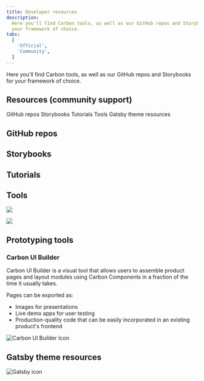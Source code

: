 ```yaml
---
title: Developer resources
description:
  Here you'll find Carbon tools, as well as our GitHub repos and Storybooks for
  your framework of choice.
tabs:
  [
    'Official',
    'Community',
  ]
---
```


<PageDescription>

Here you'll find Carbon tools, as well as our GitHub repos and Storybooks for
your framework of choice.

</PageDescription>

## Resources (community support)

<AnchorLinks>

<AnchorLink>GitHub repos</AnchorLink>
<AnchorLink>Storybooks</AnchorLink>
<AnchorLink>Tutorials</AnchorLink>
<AnchorLink>Tools</AnchorLink>
<AnchorLink>Gatsby theme resources</AnchorLink>

</AnchorLinks>

## GitHub repos

<Row className="resource-card-group">

<Column colLg={4} colMd={4} noGutterSm>
  <ResourceCard
    subTitle="Carbon Angular"
    href="https://github.com/IBM/carbon-components-angular"
    >

<MdxIcon name="github" />

  </ResourceCard>
</Column>
<Column colLg={4} colMd={4} noGutterSm>
  <ResourceCard
    subTitle="Carbon Vue"
    href="https://github.com/carbon-design-system/carbon-components-vue"
    >

<MdxIcon name="github" />

  </ResourceCard>
</Column>

<Column colMd={4} colLg={4} noGutterSm>
  <ResourceCard
    subTitle="Carbon Svelte"
    href="https://github.com/IBM/carbon-components-svelte">
    <MdxIcon name="github" />
  </ResourceCard>
</Column>

</Row>

## Storybooks

<Row className="resource-card-group">

<Column colLg={4} colMd={4} noGutterSm>
  <ResourceCard
      subTitle="Carbon Angular Storybook"
      href="http://angular.carbondesignsystem.com/"
      >

<MdxIcon name="angular" />

  </ResourceCard>
</Column>

<Column colLg={4} colMd={4} noGutterSm>
  <ResourceCard
      subTitle="Carbon Svelte Website"
      href="http://svelte.carbondesignsystem.com/"
      >

<MdxIcon name="svelte" />

  </ResourceCard>
</Column>

<Column colLg={4} colMd={4} noGutterSm>
  <ResourceCard
      subTitle="Carbon Vue Storybook"
      href="http://vue.carbondesignsystem.com/"
      >

<MdxIcon name="vue" />

  </ResourceCard>
</Column>

</Row>

## Tutorials

<Row className="resource-card-group">
    <Column colMd={4} colLg={4} noGutterSm>
        <ResourceCard
            subTitle="Carbon Angular tutorial"
            href="/developing/angular-tutorial/overview/">
            <MdxIcon name="angular" />
        </ResourceCard>
    </Column>
    <Column colMd={4} colLg={4} noGutterSm>
        <ResourceCard
            subTitle="Carbon Vue tutorial"
            href="/developing/vue-tutorial/overview/">
            <MdxIcon name="vue" />
        </ResourceCard>
    </Column>
</Row>

## Tools

<Row className="resource-card-group">
<Column colLg={4} colMd={4} noGutterSm>
  <ResourceCard
    subTitle="Carbon Devtools"
    href="https://github.com/carbon-design-system/devtools"
    >

![](/images/carbon-devtools-extension.png)

  </ResourceCard>
</Column>

<Column colLg={4} colMd={4} noGutterSm>
  <ResourceCard
    subTitle="Color contrast checker"
    href="https://marijohannessen.github.io/color-contrast-checker/"
    >

![](/images/color-contrast-icon.png)

  </ResourceCard>
</Column>

</Row>

## Prototyping tools

### Carbon UI Builder

Carbon UI Builder is a visual tool that allows users to assemble product pages
and layout modules using Carbon Components in a fraction of the time it usually
takes.

Pages can be exported as:

- Images for presentations
- Live demo apps for user testing
- Production-quality code that can be easily incorporated in an existing
  product's frontend

<Row className="resource-card-group">
<Column colMd={4} colLg={4} noGutterSm>
  <ResourceCard
    subTitle="Carbon UI Builder"
    href="https://builder.carbondesignsystem.com/"
    actionIcon="launch">

![Carbon UI Builder Icon](/images/carbon-ui-builder.png)

  </ResourceCard>
</Column>
</Row>

## Gatsby theme resources

<Row className="resource-card-group">

<Column colLg={4} colMd={4} noGutterSm>
  <ResourceCard
    subTitle="Gatsby theme Sketch kit"
    href="sketch://add-library/cloud/304313c1-29a8-4946-a6f0-51dbec953bc2"
    actionIcon="download">
    <MdxIcon name="sketch" />
  </ResourceCard>
</Column>
<Column colLg={4} colMd={4} noGutterSm>
  <ResourceCard
    subTitle="Gatsby theme Carbon site"
    href="https://gatsby-theme-carbon.vercel.app/"
    actionIcon="launch">

![Gatsby icon](images/gatsby.svg)

  </ResourceCard>
</Column>
</Row>
